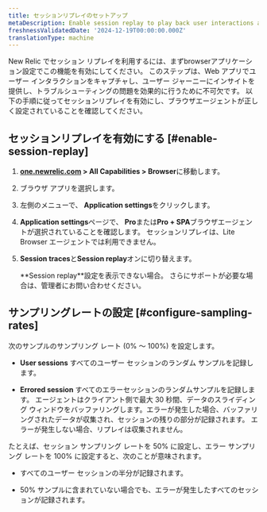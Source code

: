 ```yaml
---
title: セッションリプレイのセットアップ
metaDescription: Enable session replay to play back user interactions and improve page performance.
freshnessValidatedDate: '2024-12-19T00:00:00.000Z'
translationType: machine
---
```


New Relic でセッション リプレイを利用するには、まずbrowserアプリケーション設定でこの機能を有効にしてください。 このステップは、Web アプリでユーザー インタラクションをキャプチャし、ユーザー ジャーニーにインサイトを提供し、トラブルシューティングの問題を効果的に行うために不可欠です。 以下の手順に従ってセッションリプレイを有効にし、ブラウザエージェントが正しく設定されていることを確認してください。

## セッションリプレイを有効にする [#enable-session-replay]

1. <DNT>**[one.newrelic.com](https://one.newrelic.com/all-capabilities) &gt; All Capabilities &gt; Browser**</DNT>に移動します。

2. ブラウザ アプリを選択します。

3. 左側のメニューで、 <DNT>**Application settings**</DNT>をクリックします。

4. <DNT>**Application settings**</DNT>ページで、 <DNT>**Pro**</DNT>または<DNT>**Pro + SPA**</DNT>ブラウザエージェントが選択されていることを確認します。 セッションリプレイは、Lite Browser エージェントでは利用できません。

5. <DNT>**Session traces**</DNT>と<DNT>**Session replay**</DNT>オンに切り替えます。

   <Callout variant="important">
     <DNT>**Session replay**</DNT>設定を表示できない場合。 さらにサポートが必要な場合は、管理者にお問い合わせください。
   </Callout>

## サンプリングレートの設定 [#configure-sampling-rates]

次のサンプルのサンプリング レート (0% ～ 100%) を設定します。

* <DNT>**User sessions**</DNT> すべてのユーザー セッションのランダム サンプルを記録します。

* <DNT>**Errored session**</DNT> すべてのエラーセッションのランダムサンプルを記録します。 エージェントはクライアント側で最大 30 秒間、データのスライディング ウィンドウをバッファリングします。エラーが発生した場合、バッファリングされたデータが収集され、セッションの残りの部分が記録されます。 エラーが発生しない場合、リプレイは収集されません。

たとえば、セッション サンプリング レートを 50% に設定し、エラー サンプリング レートを 100% に設定すると、次のことが意味されます。

* すべてのユーザー セッションの半分が記録されます。

* 50% サンプルに含まれていない場合でも、エラーが発生したすべてのセッションが記録されます。